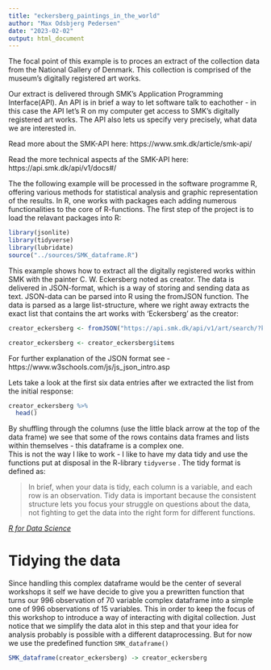 ```yaml
---
title: "eckersberg_paintings_in_the_world"
author: "Max Odsbjerg Pedersen"
date: "2023-02-02"
output: html_document
---
```


The focal point of this example is to proces an extract of the collection data from the National Gallery of Denmark. This collection is comprised of the museum’s digitally registered art works.

Our extract is delivered through SMK’s Application Programming Interface(API). An API is in brief a way to let software talk to eachother - in this case the API let’s R on my computer get access to SMK’s digitally registered art works. The API also lets us specify very precisely, what data we are interested in.

Read more about the SMK-API here: https://www.smk.dk/article/smk-api/

Read the more technical aspects af the SMK-API here: https://api.smk.dk/api/v1/docs#/

The the following example will be processed in the software programme R, offering various methods for statistical analysis and graphic representation of the results. In R, one works with packages each adding numerous functionalities to the core of R-functions. The first step of the project is to load the relavant packages into R:

```r
library(jsonlite)
library(tidyverse)
library(lubridate)
source("../sources/SMK_dataframe.R")
```

This example shows how to extract all the digitally registered works within SMK with the painter C. W. Eckersberg noted as creator. The data is delivered in JSON-format, which is a way of storing and sending data as text. JSON-data can be parsed into R using the fromJSON function. The data is parsed as a large list-structure, where we right away extracts the exact list that contains the art works with ‘Eckersberg’ as the creator:
```r
creator_eckersberg <- fromJSON("https://api.smk.dk/api/v1/art/search/?keys=*&filters=%5Bcreator%3AEckersberg%2C%20C.W.%5D&offset=0&rows=1000")

creator_eckersberg <- creator_eckersberg$items
```

For further explanation of the JSON format see - https://www.w3schools.com/js/js_json_intro.asp

Lets take a look at the first six data entries after we extracted the list from the initial response:
```r
creator_eckersberg %>% 
  head()
```
By shuffling through the columns (use the little black arrow at the top of the data frame) we see that some of the rows contains data frames and lists within themselves - this dataframe is a complex one.\
This is not the way I like to work - I like to have my data tidy and use the functions put at disposal in the R-library `tidyverse` . The tidy format is defined as:

> In brief, when your data is tidy, each column is a variable, and each row is an observation. Tidy data is important because the consistent structure lets you focus your struggle on questions about the data, not fighting to get the data into the right form for different functions.

[*R for Data Science*](https://r4ds.had.co.nz/introduction.html)

# Tidying the data
Since handling this complex dataframe would be the center of several workshops it self we have decide to give you a prewritten function that turns our 996 observation of 70 variable complex dataframe into a simple one of 996 observations of 15 variables. This in order to keep the focus of this workshop to introduce a way of interacting with digital collection. Just notice that we simplify the data alot in this step and that your idea for analysis probably is possible with a different dataprocessing. But for now we use the predefined function `SMK_dataframe()`

```r
SMK_dataframe(creator_eckersberg) -> creator_eckersberg
```
